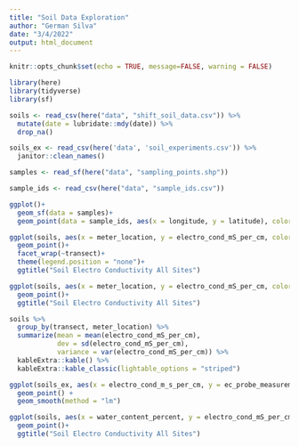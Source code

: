 ```yaml
---
title: "Soil Data Exploration"
author: "German Silva"
date: "3/4/2022"
output: html_document
---
```


```r
knitr::opts_chunk$set(echo = TRUE, message=FALSE, warning = FALSE)

library(here)
library(tidyverse)
library(sf)
```

```r
soils <- read_csv(here("data", "shift_soil_data.csv")) %>% 
  mutate(date = lubridate::mdy(date)) %>% 
  drop_na()

soils_ex <- read_csv(here('data', 'soil_experiments.csv')) %>% 
  janitor::clean_names()

samples <- read_sf(here("data", "sampling_points.shp"))

sample_ids <- read_csv(here("data", "sample_ids.csv"))
```

```r
ggplot()+
  geom_sf(data = samples)+
  geom_point(data = sample_ids, aes(x = longitude, y = latitude), color = "red")
```


```r
ggplot(soils, aes(x = meter_location, y = electro_cond_mS_per_cm, color = transect)) +
  geom_point()+
  facet_wrap(~transect)+
  theme(legend.position = "none")+
  ggtitle("Soil Electro Conductivity All Sites")

ggplot(soils, aes(x = meter_location, y = electro_cond_mS_per_cm, color = transect)) +
  geom_point()+
  ggtitle("Soil Electro Conductivity All Sites")

soils %>% 
  group_by(transect, meter_location) %>% 
  summarize(mean = mean(electro_cond_mS_per_cm),
            dev = sd(electro_cond_mS_per_cm),
            variance = var(electro_cond_mS_per_cm)) %>% 
  kableExtra::kable() %>% 
  kableExtra::kable_classic(lightable_options = "striped")

```


```r
ggplot(soils_ex, aes(x = electro_cond_m_s_per_cm, y = ec_probe_measurement))+
  geom_point() +
  geom_smooth(method = "lm")
```

```r
ggplot(soils, aes(x = water_content_percent, y = electro_cond_mS_per_cm, color = transect)) +
  geom_point()+
  ggtitle("Soil Electro Conductivity All Sites")
```

